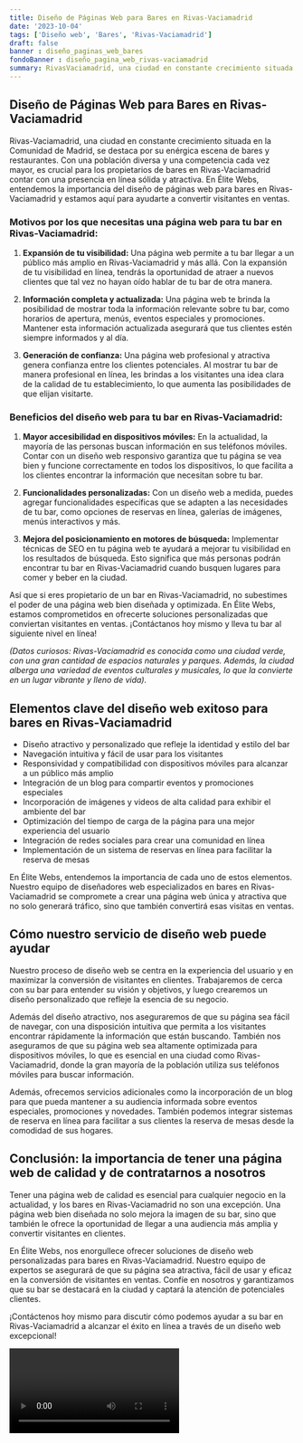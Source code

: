 ```yaml
---
title: Diseño de Páginas Web para Bares en Rivas-Vaciamadrid
date: '2023-10-04'
tags: ['Diseño web', 'Bares', 'Rivas-Vaciamadrid']
draft: false
banner : diseño_paginas_web_bares
fondoBanner : diseño_pagina_web_rivas-vaciamadrid
summary: RivasVaciamadrid, una ciudad en constante crecimiento situada en la Comunidad de Madrid, se destaca por su enérgica escena de bares y restaurantes. Con una población diversa y una competencia cada vez mayor, es crucial para los propietarios de bares en RivasVaciamadrid contar con una presencia en línea sólida y atractiva. En Élite Webs, entendemos la importancia del diseño de páginas web para bares en RivasVaciamadrid y estamos aquí para ayudarte a convertir visitantes en ventas.
---
```


## Diseño de Páginas Web para Bares en Rivas-Vaciamadrid

Rivas-Vaciamadrid, una ciudad en constante crecimiento situada en la Comunidad de Madrid, se destaca por su enérgica escena de bares y restaurantes. Con una población diversa y una competencia cada vez mayor, es crucial para los propietarios de bares en Rivas-Vaciamadrid contar con una presencia en línea sólida y atractiva. En Élite Webs, entendemos la importancia del diseño de páginas web para bares en Rivas-Vaciamadrid y estamos aquí para ayudarte a convertir visitantes en ventas.

### Motivos por los que necesitas una página web para tu bar en Rivas-Vaciamadrid:

1. **Expansión de tu visibilidad:** Una página web permite a tu bar llegar a un público más amplio en Rivas-Vaciamadrid y más allá. Con la expansión de tu visibilidad en línea, tendrás la oportunidad de atraer a nuevos clientes que tal vez no hayan oído hablar de tu bar de otra manera.

2. **Información completa y actualizada:** Una página web te brinda la posibilidad de mostrar toda la información relevante sobre tu bar, como horarios de apertura, menús, eventos especiales y promociones. Mantener esta información actualizada asegurará que tus clientes estén siempre informados y al día.

3. **Generación de confianza:** Una página web profesional y atractiva genera confianza entre los clientes potenciales. Al mostrar tu bar de manera profesional en línea, les brindas a los visitantes una idea clara de la calidad de tu establecimiento, lo que aumenta las posibilidades de que elijan visitarte.

### Beneficios del diseño web para tu bar en Rivas-Vaciamadrid:

1. **Mayor accesibilidad en dispositivos móviles:** En la actualidad, la mayoría de las personas buscan información en sus teléfonos móviles. Contar con un diseño web responsivo garantiza que tu página se vea bien y funcione correctamente en todos los dispositivos, lo que facilita a los clientes encontrar la información que necesitan sobre tu bar.

2. **Funcionalidades personalizadas:** Con un diseño web a medida, puedes agregar funcionalidades específicas que se adapten a las necesidades de tu bar, como opciones de reservas en línea, galerías de imágenes, menús interactivos y más.

3. **Mejora del posicionamiento en motores de búsqueda:** Implementar técnicas de SEO en tu página web te ayudará a mejorar tu visibilidad en los resultados de búsqueda. Esto significa que más personas podrán encontrar tu bar en Rivas-Vaciamadrid cuando busquen lugares para comer y beber en la ciudad.

Así que si eres propietario de un bar en Rivas-Vaciamadrid, no subestimes el poder de una página web bien diseñada y optimizada. En Élite Webs, estamos comprometidos en ofrecerte soluciones personalizadas que conviertan visitantes en ventas. ¡Contáctanos hoy mismo y lleva tu bar al siguiente nivel en línea!

*(Datos curiosos: Rivas-Vaciamadrid es conocida como una ciudad verde, con una gran cantidad de espacios naturales y parques. Además, la ciudad alberga una variedad de eventos culturales y musicales, lo que la convierte en un lugar vibrante y lleno de vida).*

<GifSeo />

<Cta />

## Elementos clave del diseño web exitoso para bares en Rivas-Vaciamadrid

- Diseño atractivo y personalizado que refleje la identidad y estilo del bar
- Navegación intuitiva y fácil de usar para los visitantes
- Responsividad y compatibilidad con dispositivos móviles para alcanzar a un público más amplio
- Integración de un blog para compartir eventos y promociones especiales
- Incorporación de imágenes y videos de alta calidad para exhibir el ambiente del bar
- Optimización del tiempo de carga de la página para una mejor experiencia del usuario
- Integración de redes sociales para crear una comunidad en línea 
- Implementación de un sistema de reservas en línea para facilitar la reserva de mesas

En Élite Webs, entendemos la importancia de cada uno de estos elementos. Nuestro equipo de diseñadores web especializados en bares en Rivas-Vaciamadrid se compromete a crear una página web única y atractiva que no solo generará tráfico, sino que también convertirá esas visitas en ventas.

## Cómo nuestro servicio de diseño web puede ayudar

Nuestro proceso de diseño web se centra en la experiencia del usuario y en maximizar la conversión de visitantes en clientes. Trabajaremos de cerca con su bar para entender su visión y objetivos, y luego crearemos un diseño personalizado que refleje la esencia de su negocio.

Además del diseño atractivo, nos aseguraremos de que su página sea fácil de navegar, con una disposición intuitiva que permita a los visitantes encontrar rápidamente la información que están buscando. También nos aseguramos de que su página web sea altamente optimizada para dispositivos móviles, lo que es esencial en una ciudad como Rivas-Vaciamadrid, donde la gran mayoría de la población utiliza sus teléfonos móviles para buscar información.

Además, ofrecemos servicios adicionales como la incorporación de un blog para que pueda mantener a su audiencia informada sobre eventos especiales, promociones y novedades. También podemos integrar sistemas de reserva en línea para facilitar a sus clientes la reserva de mesas desde la comodidad de sus hogares.

## Conclusión: la importancia de tener una página web de calidad y de contratarnos a nosotros

Tener una página web de calidad es esencial para cualquier negocio en la actualidad, y los bares en Rivas-Vaciamadrid no son una excepción. Una página web bien diseñada no solo mejora la imagen de su bar, sino que también le ofrece la oportunidad de llegar a una audiencia más amplia y convertir visitantes en clientes.

En Élite Webs, nos enorgullece ofrecer soluciones de diseño web personalizadas para bares en Rivas-Vaciamadrid. Nuestro equipo de expertos se asegurará de que su página sea atractiva, fácil de usar y eficaz en la conversión de visitantes en ventas. Confíe en nosotros y garantizamos que su bar se destacará en la ciudad y captará la atención de potenciales clientes.

¡Contáctenos hoy mismo para discutir cómo podemos ayudar a su bar en Rivas-Vaciamadrid a alcanzar el éxito en línea a través de un diseño web excepcional!

<Video />

<CtaBot job='Bares' city='Rivas-Vaciamadrid'/>

<Gmaps query='Rivas-Vaciamadrid+españa+maps' />